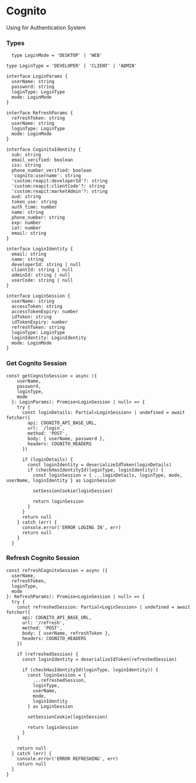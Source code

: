 
<Meta title="MDX|Cognito" />

# Cognito
Using for Authentication System

### **Types**

```
  type LoginMode = 'DESKTOP' | 'WEB'

type LoginType = 'DEVELOPER' | 'CLIENT' | 'ADMIN'

interface LoginParams {
  userName: string
  password: string
  loginType: LoginType
  mode: LoginMode
}

interface RefreshParams {
  refreshToken: string
  userName: string
  loginType: LoginType
  mode: LoginMode
}

interface CoginitoIdentity {
  sub: string
  email_verified: boolean
  iss: string
  phone_number_verified: boolean
  'cognito:username': string
  'custom:reapit:developerId'?: string
  'custom:reapit:clientCode'?: string
  'custom:reapit:marketAdmin'?: string
  aud: string
  token_use: string
  auth_time: number
  name: string
  phone_number: string
  exp: number
  iat: number
  email: string
}

interface LoginIdentity {
  email: string
  name: string
  developerId: string | null
  clientId: string | null
  adminId: string | null
  userCode: string | null
}

interface LoginSession {
  userName: string
  accessToken: string
  accessTokenExpiry: number
  idToken: string
  idTokenExpiry: number
  refreshToken: string
  loginType: LoginType
  loginIdentity: LoginIdentity
  mode: LoginMode
}

```

### **Get Cognito Session**
```
const getCognitoSession = async ({
    userName,
    password,
    loginType,
    mode
  }: LoginParams): Promise<LoginSession | null> => {
    try {
      const loginDetails: Partial<LoginSession> | undefined = await fetcher({
        api: COGNITO_API_BASE_URL,
        url: `/login`,
        method: 'POST',
        body: { userName, password },
        headers: COGNITO_HEADERS
      })

      if (loginDetails) {
        const loginIdentity = deserializeIdToken(loginDetails)
        if (checkHasIdentityId(loginType, loginIdentity)) {
          const loginSession = { ...loginDetails, loginType, mode, userName, loginIdentity } as LoginSession

          setSessionCookie(loginSession)

          return loginSession
        }
      }
      return null
    } catch (err) {
      console.error('ERROR LOGING IN', err)
      return null
    }
  }
```

### **Refresh Cognito Session**
```
const refreshCognitoSession = async ({
  userName,
  refreshToken,
  loginType,
  mode
}: RefreshParams): Promise<LoginSession | null> => {
  try {
    const refreshedSession: Partial<LoginSession> | undefined = await fetcher({
      api: COGNITO_API_BASE_URL,
      url: '/refresh',
      method: 'POST',
      body: { userName, refreshToken },
      headers: COGNITO_HEADERS
    })

    if (refreshedSession) {
      const loginIdentity = deserializeIdToken(refreshedSession)

      if (checkHasIdentityId(loginType, loginIdentity)) {
        const loginSession = {
          ...refreshedSession,
          loginType,
          userName,
          mode,
          loginIdentity
        } as LoginSession

        setSessionCookie(loginSession)

        return loginSession
      }
    }

    return null
  } catch (err) {
    console.error('ERROR REFRESHING', err)
    return null
  }
}
```

